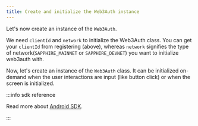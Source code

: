 ```yaml
---
title: Create and initialize the Web3Auth instance
---
```


Let's now create an instance of the `Web3Auth`.

We need `clientId` and `network` to initialize the Web3Auth class. You can get your `clientId` from
registering (above), whereas `network` signifies the type of network(`SAPPHIRE_MAINNET` or
`SAPPHIRE_DEVNET`) you want to initialize web3auth with.

Now, let's create an instance of the `Web3Auth` class. It can be initialized on-demand when the user
interactions are input (like button click) or when the screen is initialized.

:::info sdk reference

Read more about [Android SDK](/sdk/mobile/pnp/android).

:::
